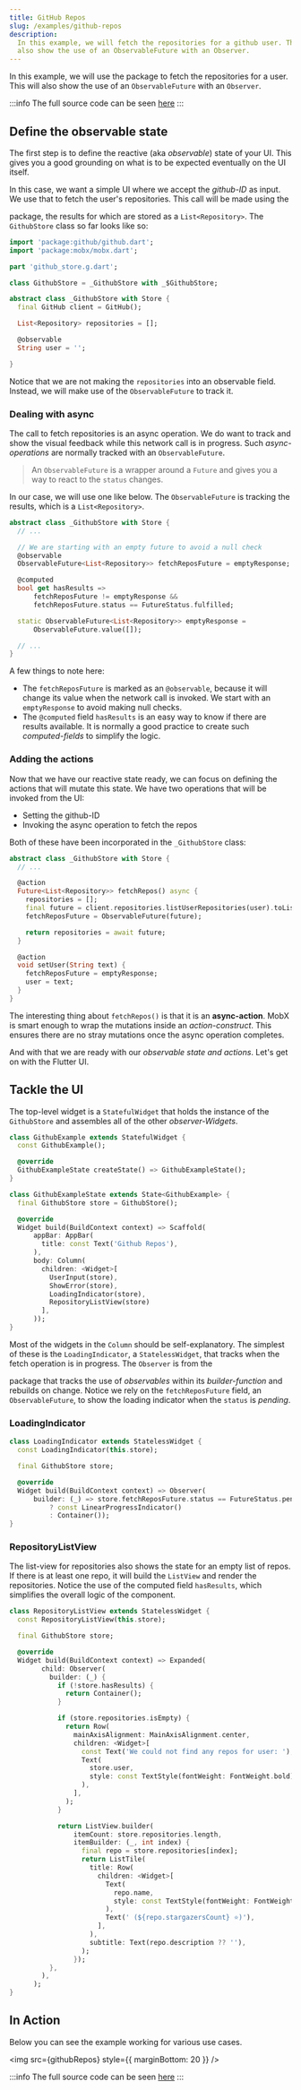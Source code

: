 ```yaml
---
title: GitHub Repos
slug: /examples/github-repos
description:
  In this example, we will fetch the repositories for a github user. This will
  also show the use of an ObservableFuture with an Observer.
---
```



In this example, we will use the <PubBadge name="github" /> package to fetch the
repositories for a user. This will also show the use of an `ObservableFuture`
with an `Observer`.

:::info The full source code can be seen
[here](https://github.com/mobxjs/mobx.dart/tree/main/mobx_examples/lib/github)
:::

## Define the observable state

The first step is to define the reactive (aka _observable_) state of your UI.
This gives you a good grounding on what is to be expected eventually on the UI
itself.

In this case, we want a simple UI where we accept the _github-ID_ as input. We
use that to fetch the user's repositories. This call will be made using the

<PubBadge name="github" /> package, the results for which are stored as a
`List<Repository>`. The `GithubStore` class so far looks like so:

```dart
import 'package:github/github.dart';
import 'package:mobx/mobx.dart';

part 'github_store.g.dart';

class GithubStore = _GithubStore with _$GithubStore;

abstract class _GithubStore with Store {
  final GitHub client = GitHub();

  List<Repository> repositories = [];

  @observable
  String user = '';

}

```

Notice that we are not making the `repositories` into an observable field.
Instead, we will make use of the `ObservableFuture` to track it.

### Dealing with async

The call to fetch repositories is an async operation. We do want to track and
show the visual feedback while this network call is in progress. Such
_async-operations_ are normally tracked with an `ObservableFuture`.

> An `ObservableFuture` is a wrapper around a `Future` and gives you a way to
> react to the `status` changes.

In our case, we will use one like below. The `ObservableFuture` is tracking the
results, which is a `List<Repository>`.

```dart
abstract class _GithubStore with Store {
  // ...

  // We are starting with an empty future to avoid a null check
  @observable
  ObservableFuture<List<Repository>> fetchReposFuture = emptyResponse;

  @computed
  bool get hasResults =>
      fetchReposFuture != emptyResponse &&
      fetchReposFuture.status == FutureStatus.fulfilled;

  static ObservableFuture<List<Repository>> emptyResponse =
      ObservableFuture.value([]);

  // ...
}

```

A few things to note here:

- The `fetchReposFuture` is marked as an `@observable`, because it will change
  its value when the network call is invoked. We start with an `emptyResponse`
  to avoid making null checks.
- The `@computed` field `hasResults` is an easy way to know if there are results
  available. It is normally a good practice to create such _computed-fields_ to
  simplify the logic.

### Adding the actions

Now that we have our reactive state ready, we can focus on defining the actions
that will mutate this state. We have two operations that will be invoked from
the UI:

- Setting the github-ID
- Invoking the async operation to fetch the repos

Both of these have been incorporated in the `_GithubStore` class:

```dart
abstract class _GithubStore with Store {
  // ...

  @action
  Future<List<Repository>> fetchRepos() async {
    repositories = [];
    final future = client.repositories.listUserRepositories(user).toList();
    fetchReposFuture = ObservableFuture(future);

    return repositories = await future;
  }

  @action
  void setUser(String text) {
    fetchReposFuture = emptyResponse;
    user = text;
  }
}

```

The interesting thing about `fetchRepos()` is that it is an **async-action**.
MobX is smart enough to wrap the mutations inside an _action-construct_. This
ensures there are no stray mutations once the async operation completes.

And with that we are ready with our _observable state and actions_. Let's get on
with the Flutter UI.

## Tackle the UI

The top-level widget is a `StatefulWidget` that holds the instance of the
`GithubStore` and assembles all of the other _observer-Widgets_.

```dart
class GithubExample extends StatefulWidget {
  const GithubExample();

  @override
  GithubExampleState createState() => GithubExampleState();
}

class GithubExampleState extends State<GithubExample> {
  final GithubStore store = GithubStore();

  @override
  Widget build(BuildContext context) => Scaffold(
      appBar: AppBar(
        title: const Text('Github Repos'),
      ),
      body: Column(
        children: <Widget>[
          UserInput(store),
          ShowError(store),
          LoadingIndicator(store),
          RepositoryListView(store)
        ],
      ));
}

```

Most of the widgets in the `Column` should be self-explanatory. The simplest of
these is the `LoadingIndicator`, a `StatelessWidget`, that tracks when the fetch
operation is in progress. The `Observer` is from the

<PubBadge name="flutter_mobx" /> package that tracks the use of _observables_ within
its _builder-function_ and rebuilds on change. Notice we rely on the `fetchReposFuture`
field, an `ObservableFuture`, to show the loading indicator when the `status` is
_pending_.

### LoadingIndicator

```dart
class LoadingIndicator extends StatelessWidget {
  const LoadingIndicator(this.store);

  final GithubStore store;

  @override
  Widget build(BuildContext context) => Observer(
      builder: (_) => store.fetchReposFuture.status == FutureStatus.pending
          ? const LinearProgressIndicator()
          : Container());
}

```

### RepositoryListView

The list-view for repositories also shows the state for an empty list of repos.
If there is at least one repo, it will build the `ListView` and render the
repositories. Notice the use of the computed field `hasResults`, which
simplifies the overall logic of the component.

```dart
class RepositoryListView extends StatelessWidget {
  const RepositoryListView(this.store);

  final GithubStore store;

  @override
  Widget build(BuildContext context) => Expanded(
        child: Observer(
          builder: (_) {
            if (!store.hasResults) {
              return Container();
            }

            if (store.repositories.isEmpty) {
              return Row(
                mainAxisAlignment: MainAxisAlignment.center,
                children: <Widget>[
                  const Text('We could not find any repos for user: '),
                  Text(
                    store.user,
                    style: const TextStyle(fontWeight: FontWeight.bold),
                  ),
                ],
              );
            }

            return ListView.builder(
                itemCount: store.repositories.length,
                itemBuilder: (_, int index) {
                  final repo = store.repositories[index];
                  return ListTile(
                    title: Row(
                      children: <Widget>[
                        Text(
                          repo.name,
                          style: const TextStyle(fontWeight: FontWeight.bold),
                        ),
                        Text(' (${repo.stargazersCount} ⭐️)'),
                      ],
                    ),
                    subtitle: Text(repo.description ?? ''),
                  );
                });
          },
        ),
      );
}

```

## In Action

Below you can see the example working for various use cases.


<img src={githubRepos} style={{ marginBottom: 20 }} />

:::info The full source code can be seen
[here](https://github.com/mobxjs/mobx.dart/tree/main/mobx_examples/lib/github)
:::
